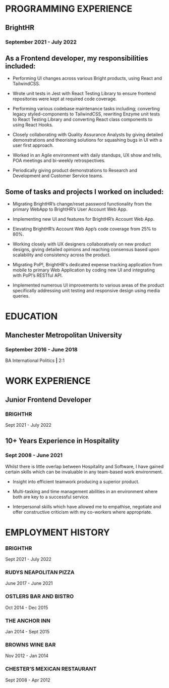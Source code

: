 # PROGRAMMING EXPERIENCE

## BrightHR

### September 2021 - July 2022

## As a Frontend developer, my responsibilities included:

- Performing UI changes across various Bright products, using React
and TailwindCSS.

- Wrote unit tests in Jest with React Testing Library to ensure frontend
repositories were kept at required code coverage.

- Performing various codebase maintenance tasks including; converting legacy
styled-components to TailwindCSS, rewriting Enzyme unit tests to React
Testing Library and converting React class components to using React Hooks.

- Closely collaborating with Quality Assurance Analysts by giving detailed
demonstrations and theorising solutions for squashing bugs in UI with a user
first approach.

- Worked in an Agile environment with daily standups, UX show and tells, POA
meetings and bi-weekly retrospectives.

- Periodically giving product demonstrations to Research and Development and
Customer Service teams.

## Some of tasks and projects I worked on included:

-  Migrating BrightHR’s change/reset password functionality from the primary
WebApp to BrightHR’s User Account Web App.

-  Implementing new UI and features for BrightHR’s Account Web App.

-  Elevating BrightHR’s Account Web App’s code coverage from 25% to 80%.

-  Working closely with UX designers collaboratively on new product designs,
giving detailed opinions and reaching consensus based upon scalability and
consistency across the product.

-  Migrating PoP!, BrightHR's dedicated expense tracking application from mobile to primary Web Application by
coding new UI and integrating with PoP!’s RESTful API.

-  Implemented numerous UI improvements to various areas of the product
specifically addressing unit testing and responsive design using media queries.

# EDUCATION

## Manchester Metropolitan University

### September 2016 - June 2018

BA International Politics **|** 2:1

# WORK EXPERIENCE

## Junior Frontend Developer

### BRIGHTHR

 Sept 2021 - July 2022

## 10+ Years Experience in Hospitality

### Sept 2008 - June 2021

Whilst there is little overlap between Hospitality and Software, I have gained certain skills which can be invaluable in any team-based work environment.

-   Insight into efficient teamwork producing a superior product.

-   Multi-tasking and time management abilities in an environment where both are key to a successful service.

-   Interpersonal skills which have allowed me to empathise, negotiate and offer constructive criticism with my co-workers where appropriate.

# EMPLOYMENT HISTORY

### BRIGHTHR

Sept 2021 - July 2022

### RUDYS NEAPOLITAN PIZZA

June 2017 - June 2021

### OSTLERS BAR AND BISTRO

Oct 2014 - Dec 2015

### THE ANCHOR INN

Jan 2014 - Sept 2015

### BROWNS WINE BAR

Nov 2012 - Jan 2014

### CHESTER’S MEXICAN RESTAURANT

Sept 2008 - Apr 2012
